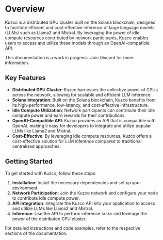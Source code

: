 
# Overview

Kuzco is a distributed GPU cluster built on the Solana blockchain, designed to facilitate efficient and cost-effective inference of large language models (LLMs) such as Llama2 and Mistral. By leveraging the power of idle compute resources contributed by network participants, Kuzco enables users to access and utilize these models through an OpenAI-compatible API.

<Callout type="warning">
  This documentation is a work in progress. Join Discord for more information.
</Callout>

## Key Features

- **Distributed GPU Cluster**: Kuzco harnesses the collective power of GPUs across the network, allowing for scalable and efficient LLM inference.
- **Solana Integration**: Built on the Solana blockchain, Kuzco benefits from its high-performance, low-latency, and cost-effective infrastructure.
- **Idle Compute Utilization**: Network participants can contribute their idle compute power and earn rewards for their contributions.
- **OpenAI-Compatible API**: Kuzco provides an API that is compatible with OpenAI, making it easy for developers to integrate and utilize popular LLMs like Llama2 and Mistral.
- **Cost-Effective**: By leveraging idle compute resources, Kuzco offers a cost-effective solution for LLM inference compared to traditional centralized approaches.

## Getting Started

To get started with Kuzco, follow these steps:

1. **Installation**: Install the necessary dependencies and set up your environment.
2. **Network Participation**: Join the Kuzco network and configure your node to contribute idle compute power.
3. **API Integration**: Integrate the Kuzco API into your application to access and utilize LLMs like Llama2 and Mistral.
4. **Inference**: Use the API to perform inference tasks and leverage the power of the distributed GPU cluster.

For detailed instructions and code examples, refer to the respective sections of the documentation.
